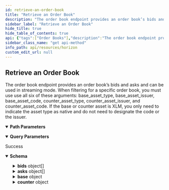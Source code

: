 ```yaml
---
id: retrieve-an-order-book
title: "Retrieve an Order Book"
description: "The order book endpoint provides an order book’s bids and asks and can be used in streaming mode. When filtering for a specific order book, you must use use all six of these arguments: base_asset_type, base_asset_issuer, base_asset_code, counter_asset_type, counter_asset_issuer, and counter_asset_code. If the base or counter asset is XLM, you only need to indicate the asset type as native and do not need to designate the code or the issuer."
sidebar_label: "Retrieve an Order Book"
hide_title: true
hide_table_of_contents: true
api: {"tags":["Order Books"],"description":"The order book endpoint provides an order book’s bids and asks and can be used in streaming mode. When filtering for a specific order book, you must use use all six of these arguments: base_asset_type, base_asset_issuer, base_asset_code, counter_asset_type, counter_asset_issuer, and counter_asset_code. If the base or counter asset is XLM, you only need to indicate the asset type as native and do not need to designate the code or the issuer.","operationId":"RetrieveAnOrderBook","parameters":[{"name":"selling_asset_type","in":"path","required":true,"description":"The type for the selling asset. Either native, credit_alphanum4, or credit_alphanum12.","schema":{"type":"string","enum":["native","credit_alphanum4","credit_alphanum12"]}},{"name":"selling_asset_issuer","in":"query","required":false,"description":"The Stellar address of the selling asset’s issuer."},{"name":"selling_asset_code","in":"query","required":false,"description":"The code for the selling asset."},{"name":"buying_asset_type","in":"query","required":false,"description":"The type for the buying asset. Either native, credit_alphanum4, or credit_alphanum12.","schema":{"type":"string","enum":["native","credit_alphanum4","credit_alphanum12"]}},{"name":"buying_asset_issuer","in":"query","required":false,"description":"The Stellar address of the buying asset’s issuer."},{"name":"buying_asset_code","in":"query","required":false,"description":"The code for the buying asset."},{"name":"limit","in":"query","required":false,"description":"The maximum number of records returned. The limit can range from 1 to 200 - an upper limit that is hardcoded in Horizon for performance reasons. If this argument isn’t designated, it defaults to 10.","schema":{"type":"integer","example":10}}],"x-supports-streaming":true,"responses":{"200":{"description":"Success","content":{"application/json":{"schema":{"type":"object","properties":{"bids":{"type":"array","items":{"type":"object","properties":{"price_r":{"type":"object","properties":{"n":{"type":"integer"},"d":{"type":"integer"}}},"price":{"type":"string"},"amount":{"type":"string"}}}},"asks":{"type":"array","items":{"type":"object","properties":{"price_r":{"type":"object","properties":{"n":{"type":"integer"},"d":{"type":"integer"}}},"price":{"type":"string"},"amount":{"type":"string"}}}},"base":{"type":"object","properties":{"asset_type":{"type":"string"}}},"counter":{"type":"object","properties":{"asset_type":{"type":"string"},"asset_code":{"type":"string"},"asset_issuer":{"type":"string","pattern":"G[A-Z0-9]{55}","title":"address"}}}},"title":"OrderBook"},"examples":{"RetrieveAnOrderBook":{"value":{"bids":[{"price_r":{"n":10000000,"d":139999999},"price":"0.0714286","amount":"24.9999990"},{"price_r":{"n":1,"d":14},"price":"0.0714286","amount":"188.0000000"},{"price_r":{"n":1,"d":15},"price":"0.0666667","amount":"230.3200000"},{"price_r":{"n":1,"d":16},"price":"0.0625000","amount":"50.0000000"}],"asks":[{"price_r":{"n":5000000,"d":62500001},"price":"0.0800000","amount":"4.9400001"},{"price_r":{"n":10000000,"d":125000001},"price":"0.0800000","amount":"2516.5154327"},{"price_r":{"n":2,"d":25},"price":"0.0800000","amount":"3125.0000000"},{"price_r":{"n":4,"d":49},"price":"0.0816327","amount":"4593.7500000"}],"base":{"asset_type":"native"},"counter":{"asset_type":"credit_alphanum4","asset_code":"BB1","asset_issuer":"GD5J6HLF5666X4AZLTFTXLY46J5SW7EXRKBLEYPJP33S33MXZGV6CWFN"}}}}}}}},"method":"get","path":"/order_books{selling_asset_type}","servers":[{"url":"https://horizon.stellar.org","description":"The main network"},{"url":"https://horizon-testnet.stellar.org","description":"The test network"}],"info":{"title":"Horizon","version":"0.0.1"}}
sidebar_class_name: "get api-method"
info_path: api/resources/horizon
custom_edit_url: null
---
```



## Retrieve an Order Book



The order book endpoint provides an order book’s bids and asks and can be used in streaming mode. When filtering for a specific order book, you must use use all six of these arguments: base_asset_type, base_asset_issuer, base_asset_code, counter_asset_type, counter_asset_issuer, and counter_asset_code. If the base or counter asset is XLM, you only need to indicate the asset type as native and do not need to designate the code or the issuer.

<details style={{"marginBottom":"1rem"}} data-collapsed={false} open={true}><summary style={{}}><strong>Path Parameters</strong></summary><div><ul><ParamsItem className={"paramsItem"} param={{"name":"selling_asset_type","in":"path","required":true,"description":"The type for the selling asset. Either native, credit_alphanum4, or credit_alphanum12.","schema":{"type":"string","enum":["native","credit_alphanum4","credit_alphanum12"]}}}></ParamsItem></ul></div></details><details style={{"marginBottom":"1rem"}} data-collapsed={false} open={true}><summary style={{}}><strong>Query Parameters</strong></summary><div><ul><ParamsItem className={"paramsItem"} param={{"name":"selling_asset_issuer","in":"query","required":false,"description":"The Stellar address of the selling asset’s issuer."}}></ParamsItem><ParamsItem className={"paramsItem"} param={{"name":"selling_asset_code","in":"query","required":false,"description":"The code for the selling asset."}}></ParamsItem><ParamsItem className={"paramsItem"} param={{"name":"buying_asset_type","in":"query","required":false,"description":"The type for the buying asset. Either native, credit_alphanum4, or credit_alphanum12.","schema":{"type":"string","enum":["native","credit_alphanum4","credit_alphanum12"]}}}></ParamsItem><ParamsItem className={"paramsItem"} param={{"name":"buying_asset_issuer","in":"query","required":false,"description":"The Stellar address of the buying asset’s issuer."}}></ParamsItem><ParamsItem className={"paramsItem"} param={{"name":"buying_asset_code","in":"query","required":false,"description":"The code for the buying asset."}}></ParamsItem><ParamsItem className={"paramsItem"} param={{"name":"limit","in":"query","required":false,"description":"The maximum number of records returned. The limit can range from 1 to 200 - an upper limit that is hardcoded in Horizon for performance reasons. If this argument isn’t designated, it defaults to 10.","schema":{"type":"integer","example":10}}}></ParamsItem></ul></div></details><div><ApiTabs><TabItem label={"200"} value={"200"}><div>

Success

</div><div><MimeTabs schemaType={"response"}><TabItem label={"application/json"} value={"application/json"}><SchemaTabs><TabItem label={"Schema"} value={"Schema"}><details style={{}} data-collapsed={false} open={true}><summary style={{"textAlign":"left"}}><strong>Schema</strong></summary><div style={{"textAlign":"left","marginLeft":"1rem"}}></div><ul style={{"marginLeft":"1rem"}}><SchemaItem collapsible={true} className={"schemaItem"}><details style={{}}><summary style={{}}><strong>bids</strong><span style={{"opacity":"0.6"}}> object[]</span></summary><div style={{"marginLeft":"1rem"}}><li><div style={{"fontSize":"var(--ifm-code-font-size)","opacity":"0.6","marginLeft":"-.5rem","paddingBottom":".5rem"}}>Array [</div></li><SchemaItem collapsible={true} className={"schemaItem"}><details style={{}}><summary style={{}}><strong>price_r</strong><span style={{"opacity":"0.6"}}> object</span></summary><div style={{"marginLeft":"1rem"}}><SchemaItem collapsible={false} name={"n"} required={false} schemaName={"integer"} qualifierMessage={undefined} schema={{"type":"integer"}}></SchemaItem><SchemaItem collapsible={false} name={"d"} required={false} schemaName={"integer"} qualifierMessage={undefined} schema={{"type":"integer"}}></SchemaItem></div></details></SchemaItem><SchemaItem collapsible={false} name={"price"} required={false} schemaName={"string"} qualifierMessage={undefined} schema={{"type":"string"}}></SchemaItem><SchemaItem collapsible={false} name={"amount"} required={false} schemaName={"string"} qualifierMessage={undefined} schema={{"type":"string"}}></SchemaItem><li><div style={{"fontSize":"var(--ifm-code-font-size)","opacity":"0.6","marginLeft":"-.5rem"}}>]</div></li></div></details></SchemaItem><SchemaItem collapsible={true} className={"schemaItem"}><details style={{}}><summary style={{}}><strong>asks</strong><span style={{"opacity":"0.6"}}> object[]</span></summary><div style={{"marginLeft":"1rem"}}><li><div style={{"fontSize":"var(--ifm-code-font-size)","opacity":"0.6","marginLeft":"-.5rem","paddingBottom":".5rem"}}>Array [</div></li><SchemaItem collapsible={true} className={"schemaItem"}><details style={{}}><summary style={{}}><strong>price_r</strong><span style={{"opacity":"0.6"}}> object</span></summary><div style={{"marginLeft":"1rem"}}><SchemaItem collapsible={false} name={"n"} required={false} schemaName={"integer"} qualifierMessage={undefined} schema={{"type":"integer"}}></SchemaItem><SchemaItem collapsible={false} name={"d"} required={false} schemaName={"integer"} qualifierMessage={undefined} schema={{"type":"integer"}}></SchemaItem></div></details></SchemaItem><SchemaItem collapsible={false} name={"price"} required={false} schemaName={"string"} qualifierMessage={undefined} schema={{"type":"string"}}></SchemaItem><SchemaItem collapsible={false} name={"amount"} required={false} schemaName={"string"} qualifierMessage={undefined} schema={{"type":"string"}}></SchemaItem><li><div style={{"fontSize":"var(--ifm-code-font-size)","opacity":"0.6","marginLeft":"-.5rem"}}>]</div></li></div></details></SchemaItem><SchemaItem collapsible={true} className={"schemaItem"}><details style={{}}><summary style={{}}><strong>base</strong><span style={{"opacity":"0.6"}}> object</span></summary><div style={{"marginLeft":"1rem"}}><SchemaItem collapsible={false} name={"asset_type"} required={false} schemaName={"string"} qualifierMessage={undefined} schema={{"type":"string"}}></SchemaItem></div></details></SchemaItem><SchemaItem collapsible={true} className={"schemaItem"}><details style={{}}><summary style={{}}><strong>counter</strong><span style={{"opacity":"0.6"}}> object</span></summary><div style={{"marginLeft":"1rem"}}><SchemaItem collapsible={false} name={"asset_type"} required={false} schemaName={"string"} qualifierMessage={undefined} schema={{"type":"string"}}></SchemaItem><SchemaItem collapsible={false} name={"asset_code"} required={false} schemaName={"string"} qualifierMessage={undefined} schema={{"type":"string"}}></SchemaItem><SchemaItem collapsible={false} name={"asset_issuer"} required={false} schemaName={"address"} qualifierMessage={"**Possible values:** Value must match regular expression `G[A-Z0-9]{55}`"} schema={{"type":"string","pattern":"G[A-Z0-9]{55}","title":"address"}}></SchemaItem></div></details></SchemaItem></ul></details></TabItem><TabItem label={"Example (from schema)"} value={"Example (from schema)"}><ResponseSamples responseExample={"{\n  \"bids\": [\n    {\n      \"price_r\": {\n        \"n\": 0,\n        \"d\": 0\n      },\n      \"price\": \"string\",\n      \"amount\": \"string\"\n    }\n  ],\n  \"asks\": [\n    {\n      \"price_r\": {\n        \"n\": 0,\n        \"d\": 0\n      },\n      \"price\": \"string\",\n      \"amount\": \"string\"\n    }\n  ],\n  \"base\": {\n    \"asset_type\": \"string\"\n  },\n  \"counter\": {\n    \"asset_type\": \"string\",\n    \"asset_code\": \"string\",\n    \"asset_issuer\": \"string\"\n  }\n}"} language={"json"}></ResponseSamples></TabItem><TabItem label={"RetrieveAnOrderBook"} value={"RetrieveAnOrderBook"}><ResponseSamples responseExample={"{\n  \"bids\": [\n    {\n      \"price_r\": {\n        \"n\": 10000000,\n        \"d\": 139999999\n      },\n      \"price\": \"0.0714286\",\n      \"amount\": \"24.9999990\"\n    },\n    {\n      \"price_r\": {\n        \"n\": 1,\n        \"d\": 14\n      },\n      \"price\": \"0.0714286\",\n      \"amount\": \"188.0000000\"\n    },\n    {\n      \"price_r\": {\n        \"n\": 1,\n        \"d\": 15\n      },\n      \"price\": \"0.0666667\",\n      \"amount\": \"230.3200000\"\n    },\n    {\n      \"price_r\": {\n        \"n\": 1,\n        \"d\": 16\n      },\n      \"price\": \"0.0625000\",\n      \"amount\": \"50.0000000\"\n    }\n  ],\n  \"asks\": [\n    {\n      \"price_r\": {\n        \"n\": 5000000,\n        \"d\": 62500001\n      },\n      \"price\": \"0.0800000\",\n      \"amount\": \"4.9400001\"\n    },\n    {\n      \"price_r\": {\n        \"n\": 10000000,\n        \"d\": 125000001\n      },\n      \"price\": \"0.0800000\",\n      \"amount\": \"2516.5154327\"\n    },\n    {\n      \"price_r\": {\n        \"n\": 2,\n        \"d\": 25\n      },\n      \"price\": \"0.0800000\",\n      \"amount\": \"3125.0000000\"\n    },\n    {\n      \"price_r\": {\n        \"n\": 4,\n        \"d\": 49\n      },\n      \"price\": \"0.0816327\",\n      \"amount\": \"4593.7500000\"\n    }\n  ],\n  \"base\": {\n    \"asset_type\": \"native\"\n  },\n  \"counter\": {\n    \"asset_type\": \"credit_alphanum4\",\n    \"asset_code\": \"BB1\",\n    \"asset_issuer\": \"GD5J6HLF5666X4AZLTFTXLY46J5SW7EXRKBLEYPJP33S33MXZGV6CWFN\"\n  }\n}"} language={"json"}></ResponseSamples></TabItem></SchemaTabs></TabItem></MimeTabs></div></TabItem></ApiTabs></div>
      
